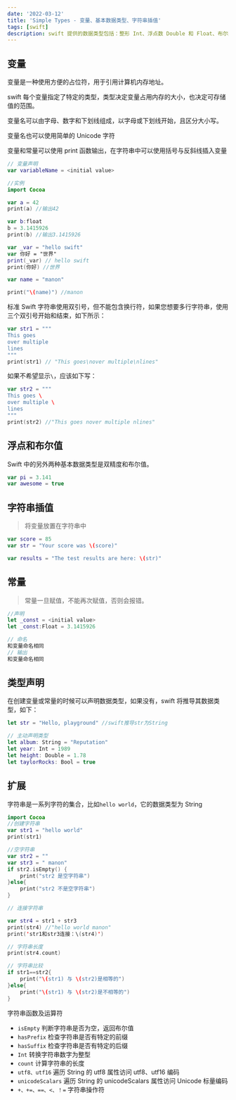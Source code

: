 ```yaml
---
date: '2022-03-12'
title: 'Simple Types - 变量、基本数据类型、字符串插值'
tags: [swift]
description: swift 提供的数据类型包括：整形 Int、浮点数 Double 和 Float、布尔类型 Bool 以及字符串类型 String、Optional、Array、Dictionary、Struct、Class 等。
---
```


## 变量

变量是一种使用方便的占位符，用于引用计算机内存地址。

swift 每个变量指定了特定的类型，类型决定变量占用内存的大小，也决定可存储值的范围。

变量名可以由字母、数字和下划线组成，以字母或下划线开始，且区分大小写。

变量名也可以使用简单的 Unicode 字符

变量和常量可以使用 print 函数输出，在字符串中可以使用括号与反斜线插入变量

```swift
// 变量声明
var variableName = <initial value>

//实例
import Cocoa

var a = 42
print(a) //输出42

var b:float
b = 3.1415926
print(b) //输出3.1415926

var _var = "hello swift"
var 你好 = "世界"
print(_var) // hello swift
print(你好) //世界

var name = "manon"

print("\(name)") //manon
```

标准 Swift 字符串使用双引号，但不能包含换行符，如果您想要多行字符串，使用三个双引号开始和结束，如下所示：

```swift
var str1 = """
This goes
over multiple
lines
"""
print(str1) // "This goes\nover multiple\nlines"
```

如果不希望显示`\`，应该如下写：

```swift
var str2 = """
This goes \
over multiple \
lines
"""
print(str2) //"This goes nover multiple nlines"
```

## 浮点和布尔值

Swift 中的另外两种基本数据类型是双精度和布尔值。

```swift
var pi = 3.141
var awesome = true
```

## 字符串插值

> 将变量放置在字符串中

```swift
var score = 85
var str = "Your score was \(score)"

var results = "The test results are here: \(str)"
```

## 常量

> 常量一旦赋值，不能再次赋值，否则会报错。

```swift
//声明
let _const = <initial value>
let _const:Float = 3.1415926

// 命名
和变量命名相同
// 输出
和变量命名相同
```

## 类型声明

在创建变量或常量的时候可以声明数据类型，如果没有，swift 将推导其数据类型，如下：

```swift
let str = "Hello, playground" //swift推导str为String

// 主动声明类型
let album: String = "Reputation"
let year: Int = 1989
let height: Double = 1.78
let taylorRocks: Bool = true
```

## 扩展

字符串是一系列字符的集合，比如`hello world`，它的数据类型为 String

```swift
import Cocoa
//创建字符串
var str1 = "hello world"
print(str1)

//空字符串
var str2 = ""
var str3 = " manon"
if str2.isEmpty() {
	print("str2 是空字符串")
}else{
	print("str2 不是空字符串")
}

// 连接字符串

var str4 = str1 + str3
print(str4) //"hello world manon"
print('str1和str3连接：\(str4)')

// 字符串长度
print(str4.count)

// 字符串比较
if str1==str2{
	print("\(str1) 与 \(str2)是相等的")
}else{
	print("\(str1) 与 \(str2)是不相等的")
}
```

字符串函数及运算符

- `isEmpty` 判断字符串是否为空，返回布尔值
- `hasPrefix` 检查字符串是否有特定的前缀
- `hasSuffix` 检查字符串是否有特定的后缀
- `Int` 转换字符串数字为整型
- `count` 计算字符串的长度
- `utf8、utf16` 遍历 String 的 utf8 属性访问 utf8、utf16 编码
- `unicodeScalars` 遍历 String 的 unicodeScalars 属性访问 Unicode 标量编码
- `+、+=、==、<、！=` 字符串操作符
